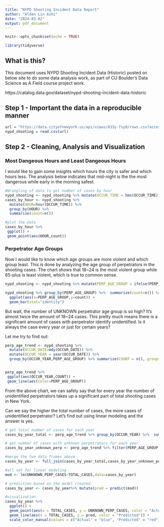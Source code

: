 ```yaml
---
title: "NYPD Shooting Incident Data Report"
author: "Alden Lin Azhi"
date: "2024-03-02"
output: pdf_document
---
```


```r
knitr::opts_chunk$set(echo = TRUE)
```

```r
library(tidyverse)
```

## What is this?

This document uses NYPD Shooting Incident Data (Historic) posted on below site to do some data analysis work, as part of CU Boulder's Data Science as A Field course project work.

https://catalog.data.gov/dataset/nypd-shooting-incident-data-historic

## Step 1 - Important the data in a reproducible manner

```r
url = "https://data.cityofnewyork.us/api/views/833y-fsy8/rows.csv?accessType=DOWNLOAD"
nypd_shooting = read.csv(url)

```

## Step 2 - Cleaning, Analysis and Visualization

### Most Dangeous Hours and Least Dangeous Hours

I would like to gain some insights which hours the city is safer and which hours less. The analysis below indicates that mid-night is the the most dangerous while early in the morning safest.

```r
#Wrangling of data to get number of cases by hour
nypd_shooting <- nypd_shooting %>% mutate(OCCUR_TIME = hms(OCCUR_TIME))
cases_by_hour <- nypd_shooting %>% 
  mutate(HOUR=hour(OCCUR_TIME)) %>% 
  group_by(HOUR) %>% 
  summarize(count=n())

#plot the data
cases_by_hour %>%
 ggplot() +
 geom_point(aes(HOUR,count))
```
### Perpetrator Age Groups

Now I would like to know which age groups are more violent and which group least. This is done by analyzing the age group of perpetrators in the shooting cases. The chart shows that 18~24 is the most violent group while 65-plus is least violent, which is true to common sense. 


```r
nypd_shooting <- nypd_shooting %>% mutate(PERP_AGE_GROUP = ifelse(PERP_AGE_GROUP %in% c("(null)","1020","224","940",""),"UNKNOWN",PERP_AGE_GROUP))

nypd_shooting %>% group_by(PERP_AGE_GROUP) %>%  summarize(count=n()) %>%
  ggplot(aes(x=PERP_AGE_GROUP,y=count)) +
  geom_bar(stat="identity")
```

But wait, the number of UNKNOWN perpetrator age group is so high? It's almost twice the amount of 18~24 cases. This pretty much means there is a significant amount of cases with perpetrator identify unidentified. Is it always the case every year or just for certain years?

Let me try to find out:


```r

perp_age_trend <- nypd_shooting %>% 
  mutate(OCCUR_DATE=mdy(OCCUR_DATE)) %>%
  mutate(OCCUR_YEAR = year(OCCUR_DATE)) %>%
  group_by(OCCUR_YEAR,PERP_AGE_GROUP) %>% summarize(COUNT = n(),.groups = "drop")


perp_age_trend %>%
 ggplot(aes(OCCUR_YEAR,COUNT)) +
 geom_line(aes(color=PERP_AGE_GROUP))

```

From the above chart, we can safely say that for every year the number of unidentified perpetrators takes up a significant part of total shooting cases in New York.

Can we say the higher the total number of cases, the more cases of unidentified perpetrator? Let's find out using linear modeling and the answer is yes.

```r
# get total number of cases for each year
cases_by_year_total <- perp_age_trend %>% group_by(OCCUR_YEAR) %>%  summarize(TOTAL_CASES=sum(COUNT))

# get number of cases with unknown perpetrators for each year
cases_by_year_unknown_perp <- perp_age_trend %>% filter(PERP_AGE_GROUP == "UNKNOWN") %>% mutate(UNKNOWN_PERP_CASES =COUNT) %>% select(OCCUR_YEAR,UNKNOWN_PERP_CASES)

#merge the two data frames above 
cases_by_year <- full_join(cases_by_year_total,cases_by_year_unknown_perp)

#all set for linear modeling
mod <- lm(UNKNOWN_PERP_CASES~TOTAL_CASES,data=cases_by_year)

# prediction based on the model created
cases_by_year <- cases_by_year%>% mutate(pred = predict(mod)) 

#visualization
cases_by_year %>%
  ggplot() +
  geom_point(aes(x = TOTAL_CASES, y = UNKNOWN_PERP_CASES, color = "Actual")) +
  geom_line(aes(x = TOTAL_CASES, y = pred, color = "Predicted")) + 
  scale_color_manual(values = c("Actual" = "blue", "Predicted" = "red"))
```

